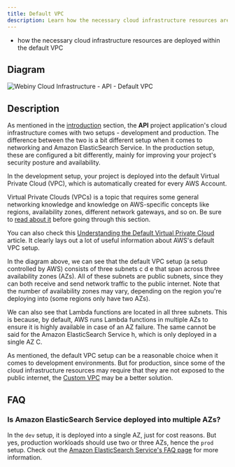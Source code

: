 ```yaml
---
title: Default VPC
description: Learn how the necessary cloud infrastructure resources are deployed within the default VPC.
---
```



<Alert type="success" title="What you’ll learn">

- how the necessary cloud infrastructure resources are deployed within the default VPC

</Alert>

## Diagram

![Webiny Cloud Infrastructure - API - Default VPC](./assets/default-vpc/webiny_api_overview_vpc_default.png)

## Description

As mentioned in the [introduction](/docs/key-topics/cloud-infrastructure/api/introduction) section, the **API** project application's cloud infrastructure comes with two setups - development and production. The difference between the two is a bit different setup when it comes to networking and Amazon ElasticSearch Service. In the production setup, these are configured a bit differently, mainly for improving your project's security posture and availability.

In the development setup, your project is deployed into the default Virtual Private Cloud (VPC), which is automatically created for every AWS Account.

<Alert type="info">

Virtual Private Clouds (VPCs) is a topic that requires some general networking knowledge and knowledge on AWS-specific concepts like regions, availability zones, different network gateways, and so on. Be sure to [read about it](https://aws.amazon.com/vpc/) before going through this section.

You can also check this [Understanding the Default Virtual Private Cloud](https://www.rackspace.com/blog/aws-201-understanding-the-default-virtual-private-cloud) article. It clearly lays out a lot of useful information about AWS's default VPC setup.

</Alert>

In the diagram above, we can see that the default VPC setup (a setup controlled by AWS) consists of three subnets <diagram-letter>c</diagram-letter> <diagram-letter>d</diagram-letter> <diagram-letter>e</diagram-letter> that span across three availability zones (AZs). All of these subnets are public subnets, since they can both receive and send network traffic to the public internet. Note that the number of availability zones may vary, depending on the region you're deploying into (some regions only have two AZs).

We can also see that Lambda functions are located in all three subnets. This is because, by default, AWS runs Lambda functions in multiple AZs to ensure it is highly available in case of an AZ failure. The same cannot be said for the Amazon ElasticSearch Service <diagram-letter>h</diagram-letter>, which is only deployed in a single AZ <diagram-letter>C</diagram-letter>.

As mentioned, the default VPC setup can be a reasonable choice when it comes to development environments. But for production, since some of the cloud infrastructure resources may require that they are not exposed to the public internet, the [Custom VPC](/docs/key-topics/cloud-infrastructure/api/overview-vpc-custom) may be a better solution.

## FAQ

### Is Amazon ElasticSearch Service deployed into multiple AZs?

In the `dev` setup, it is deployed into a single AZ, just for cost reasons. But yes, production workloads should use two or three AZs, hence the `prod` setup. Check out the [Amazon ElasticSearch Service's FAQ page](https://aws.amazon.com/elasticsearch-service/faqs/) for more information.
